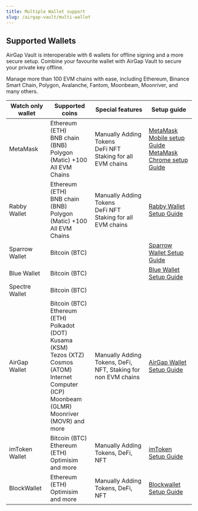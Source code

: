 ```yaml
---
title: Multiple Wallet support
slug: /airgap-vault/multi-wallet
---
```


## Supported Wallets

AirGap Vault is interoperable with 6 wallets for offline signing and a more secure setup. Combine your favourite wallet with AirGap Vault to secure your private key offline.

Manage more than 100 EVM chains with ease, including Ethereum, Binance Smart Chain, Polygon, Avalanche, Fantom, Moonbeam, Moonriver, and many others.

| **Watch only wallet** | **Supported coins**                                                                                                                                                                                  | **Special features**                                             | **Setup guide**                                                                                              |
| --------------------- | ---------------------------------------------------------------------------------------------------------------------------------------------------------------------------------------------------- | ---------------------------------------------------------------- | ------------------------------------------------------------------------------------------------------------ |
| MetaMask              | Ethereum (ETH) <br/> BNB chain (BNB) <br/> Polygon (Matic) +100 <br/> All EVM Chains                                                                                                                 | Manually Adding Tokens <br/> DeFi NFT Staking for all EVM chains | [MetaMask Mobile setup Guide](/guides/metamask)<br/> [MetaMask Chrome setup Guide](/guides/metamask-mobile/) |
| Rabby Wallet          | Ethereum (ETH) <br/> BNB chain (BNB) <br/> Polygon (Matic) +100 <br/> All EVM Chains                                                                                                                 | Manually Adding Tokens <br/> DeFi NFT Staking for all EVM chains | [Rabby Wallet Setup Guide](/guides/rabby)                                                                    |
| Sparrow Wallet        | Bitcoin (BTC)                                                                                                                                                                                        |                                                                  | [Sparrow Wallet Setup Guide](/guides/sparrow)                                                                |
| Blue Wallet           | Bitcoin (BTC)                                                                                                                                                                                        |                                                                  | [Blue Wallet Setup Guide](/guides/bluewallet)                                                                |
| Spectre Wallet        | Bitcoin (BTC)                                                                                                                                                                                        |                                                                  |                                                                                                              |
| AirGap Wallet         | Bitcoin (BTC) <br/> Ethereum (ETH) <br/> Polkadot (DOT) <br/> Kusama (KSM) <br/> Tezos (XTZ) <br/> Cosmos (ATOM) <br/> Internet Computer (ICP) <br/> Moonbeam (GLMR) <br/> Moonriver (MOVR) and more | Manually Adding Tokens, DeFi, NFT, Staking for non EVM chains    | [AirGap Wallet Setup Guide](/guides/step-by-step-guide/)                                                     |
| imToken Wallet        | Bitcoin (BTC) <br/> Ethereum (ETH) <br/> Optimisim <br/> and more                                                                                                                                    | Manually Adding Tokens, DeFi, NFT                                | [imToken Setup Guide](/guides/imToken/)                                                                      |
| BlockWallet           | Ethereum (ETH) <br/> Optimisim <br/> and more                                                                                                                                                        | Manually Adding Tokens, DeFi, NFT                                | [Blockwallet Setup Guide](/guides/blockwallet/)                                                              |
